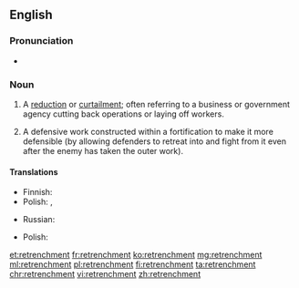 ==English==
{{wikipedia}}

===Pronunciation===
* {{IPA|/rɪˈtrentʃ.mənt/}}

===Noun===
{{en-noun}}

# A [[reduction]] or [[curtailment]]; often referring to a business or government agency cutting back operations or laying off workers.
# {{context|military|dated|lang=en}} A defensive work constructed within a fortification to make it more defensible (by allowing defenders to retreat into and fight from it even after the enemy has taken the outer work).

====Translations====
{{trans-top|a reduction or curtailment}}
* Finnish: {{t+|fi|leikkaus}}
* Polish: {{t+|pl|oszczędność|f}}, {{t+|pl|redukcja|f}}
{{trans-mid}}
* Russian: {{t+|ru|сокращение|n|tr=sokraščénije|sc=Cyrl}}
{{trans-bottom}}

{{trans-top|a defensive entrenchment}}
* Polish: {{t|pl|oszańcowanie|n}}
{{trans-mid}}
{{trans-bottom}}

[[et:retrenchment]]
[[fr:retrenchment]]
[[ko:retrenchment]]
[[mg:retrenchment]]
[[ml:retrenchment]]
[[pl:retrenchment]]
[[fi:retrenchment]]
[[ta:retrenchment]]
[[chr:retrenchment]]
[[vi:retrenchment]]
[[zh:retrenchment]]